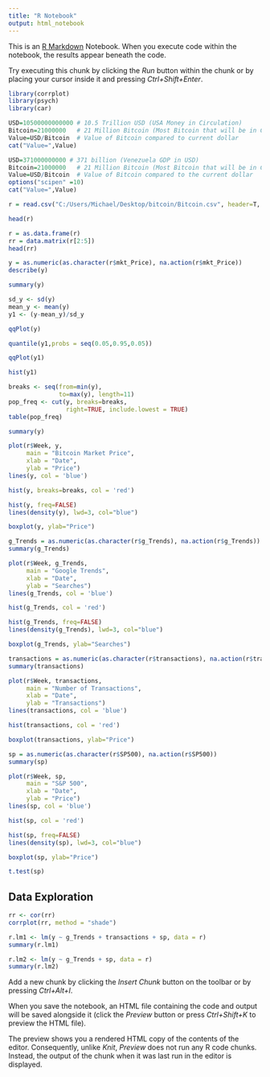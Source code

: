 ---
title: "R Notebook"
output: html_notebook
---

This is an [R Markdown](http://rmarkdown.rstudio.com) Notebook. When you execute code within the notebook, the results appear beneath the code. 

Try executing this chunk by clicking the *Run* button within the chunk or by placing your cursor inside it and pressing *Ctrl+Shift+Enter*. 

```{r}
library(corrplot)
library(psych)
library(car)
```


```{r}
USD=10500000000000 # 10.5 Trillion USD (USA Money in Circulation)
Bitcoin=21000000   # 21 Million Bitcoin (Most Bitcoin that will be in Circulation)
Value=USD/Bitcoin  # Value of Bitcoin compared to current dollar
cat("Value=",Value)
```

```{r}
USD=371000000000 # 371 billion (Venezuela GDP in USD)
Bitcoin=21000000   # 21 Million Bitcoin (Most Bitcoin that will be in Circulation)
Value=USD/Bitcoin  # Value of Bitcoin compared to the current dollar
options("scipen" =10)
cat("Value=",Value)
```

```{r}
r = read.csv("C:/Users/Michael/Desktop/bitcoin/Bitcoin.csv", header=T, dec=",")
```

```{r}
head(r)
```

```{r}
r = as.data.frame(r)
rr = data.matrix(r[2:5])
head(rr)
```


```{r}
y = as.numeric(as.character(r$mkt_Price), na.action(r$mkt_Price))
describe(y)
```

```{r}
summary(y)
```

```{r}
sd_y <- sd(y)
mean_y <- mean(y)
y1 <- (y-mean_y)/sd_y
```


```{r}
qqPlot(y)
```

```{r}
quantile(y1,probs = seq(0.05,0.95,0.05))
```


```{r}
qqPlot(y1)
```

```{r}
hist(y1)
```

```{r}
breaks <- seq(from=min(y),
              to=max(y), length=11)
pop_freq <- cut(y, breaks=breaks,
                right=TRUE, include.lowest = TRUE)
table(pop_freq)
```

```{r}
summary(y)
```

```{r}
plot(r$Week, y,
     main = "Bitcoin Market Price",
     xlab = "Date",
     ylab = "Price")
lines(y, col = 'blue')
```


```{r}
hist(y, breaks=breaks, col = 'red')
```

```{r}
hist(y, freq=FALSE)
lines(density(y), lwd=3, col="blue")
```

```{r}
boxplot(y, ylab="Price")
```


```{r}
g_Trends = as.numeric(as.character(r$g_Trends), na.action(r$g_Trends))
summary(g_Trends)
```

```{r}
plot(r$Week, g_Trends,
     main = "Google Trends",
     xlab = "Date",
     ylab = "Searches")
lines(g_Trends, col = 'blue')
```


```{r}
hist(g_Trends, col = 'red')
```

```{r}
hist(g_Trends, freq=FALSE)
lines(density(g_Trends), lwd=3, col="blue")
```

```{r}
boxplot(g_Trends, ylab="Searches")
```

```{r}
transactions = as.numeric(as.character(r$transactions), na.action(r$transactions))
summary(transactions)
```

```{r}
plot(r$Week, transactions,
     main = "Number of Transactions",
     xlab = "Date",
     ylab = "Transactions")
lines(transactions, col = 'blue')
```


```{r}
hist(transactions, col = 'red')
```

```{r}
boxplot(transactions, ylab="Price")
```

```{r}
sp = as.numeric(as.character(r$SP500), na.action(r$SP500))
summary(sp)
```

```{r}
plot(r$Week, sp,
     main = "S&P 500",
     xlab = "Date",
     ylab = "Price")
lines(sp, col = 'blue')
```


```{r}
hist(sp, col = 'red')
```

```{r}
hist(sp, freq=FALSE)
lines(density(sp), lwd=3, col="blue")
```

```{r}
boxplot(sp, ylab="Price")
```

```{r}
t.test(sp)
```


## Data Exploration
```{r}
rr <- cor(rr)
corrplot(rr, method = "shade")
```
```{r}
r.lm1 <- lm(y ~ g_Trends + transactions + sp, data = r)
summary(r.lm1)
```

```{r}
r.lm2 <- lm(y ~ g_Trends + sp, data = r)
summary(r.lm2)
```

Add a new chunk by clicking the *Insert Chunk* button on the toolbar or by pressing *Ctrl+Alt+I*.

When you save the notebook, an HTML file containing the code and output will be saved alongside it (click the *Preview* button or press *Ctrl+Shift+K* to preview the HTML file).

The preview shows you a rendered HTML copy of the contents of the editor. Consequently, unlike *Knit*, *Preview* does not run any R code chunks. Instead, the output of the chunk when it was last run in the editor is displayed.
